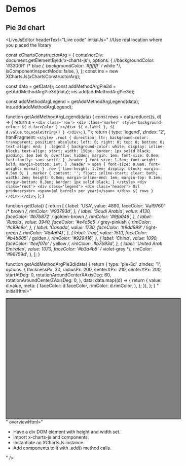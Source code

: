 
# Demos

## Pie 3d chart

<LiveJsEditor
  headerText="Live code"
  initialJs="
//Use real location where you placed the library

const xChartsConstructorArg = {
  containerDiv: document.getElementById('x-charts-js'),
  options: {
    //backgroundColor: '#3300ff' /* blue */,
    backgroundColor: '#ffffff' /* white */,
    isComponentInspectMode: false,
  },
};
const ins = new XChartsJs(xChartsConstructorArg);

const data = getData();
const addMethodArgPie3d = getAddMethodArgPie3d(data);
ins.add(addMethodArgPie3d);

const addMethodArgLegend = getAddMethodArgLegend(data);
ins.add(addMethodArgLegend);

function getAddMethodArgLegend(data) {
  const rows = data.reduce((s, d) => {
    return s + `
      <div class='row'>
        <div class='marker' style='background-color: ${ d.faceColor }'></div>
        ${ d.label }, ${ d.value.toLocaleString() }
      </div>
    `;
  }, '');
  return {
    type: 'legend',
    zIndex: '2',
    htmlFragment: `
      <style>
        .root {
          direction: ltr;
          background-color: transparent;
          position: absolute;
          left: 0;
          right: 0;
          top: 0;
          bottom: 0;
          text-align: end;
        }
        .legend {
          background-color: white;
          display: inline-block;
          text-align: start;
          width: 150px;
          border: 1px solid black;
          padding: 1em 1em 0;
          overflow: hidden;
          margin: 1em;
          font-size: 0.8em;
          font-family: sans-serif;
        }
        .header {
          font-size: 1.3em;
          font-weight: bold;
          margin-bottom: 1em;
        }
        .header > span {
          font-size: 0.8em;
          font-weight: normal;
        }
        .row {
          line-height: 1.2em;
          display: block;
          margin: 0.5em 0;
        }
        .marker {
          content: '';
          float: inline-start;
          clear: both;
          width: 2em;
          height: 0.8em;
          margin-inline-end: 1em;
          margin-top: 0.1em;
          margin-bottom: 0.3em;
          border: 1px solid black;
        }
      </style>
      <div class='root'>
        <div class='legend'>
          <div class='header'>
            Oil producers<br>
            <span>(ml barrels per year)</span>
          </div>
          ${ rows }
        </div>
      </div>
    `,
  };
}

function getData() {
  return [
    { label: 'USA',                  value: 4890,
      faceColor: '#af9760' /* brown */,
      rimColor: '#93793d', },
    { label: 'Saudi Arabia',         value: 4130,
      faceColor: '#b7b872' /* golden-brown */,
      rimColor: '#9fa046', },
    { label: 'Russia',               value: 3940,
      faceColor: '#e4c5c5' /* grey-pinkish */,
      rimColor: '#c99e9e', },
    { label: 'Canada',               value: 1730,
      faceColor: '#9dd999' /* light-green */,
      rimColor: '#54a94f', },
    { label: 'Iraq',                 value: 1510,
      faceColor: '#b4b605' /* golden */,
      rimColor: '#929416', },
    { label: 'China',                value: 1090,
      faceColor: '#eef07a' /* yellow */,
      rimColor: '#b7b93d', },
    { label: 'United Arab Emirates', value: 1070,
      faceColor: '#b3a4b5' /* violet-grey */,
      rimColor: '#99759d', },
  ];
}

function getAddMethodArgPie3d(data) {
  return {
    type: 'pie-3d',
    zIndex: '1',
    options: {
      thicknessPx: 30,
      radiusPx: 200,
      centerXPx: 210,
      centerYPx: 200,
      startAtDeg: 0,
      rotationAroundCenterXAxisDeg: 60,
      rotationAroundCenterZAxisDeg: 0,
    },
    data: data.map((d) => {
      return {
        value: d.value,
        meta: { faceColor: d.faceColor, rimColor: d.rimColor, },
      };
    }),
  };
}
"
  initialHtml="
<style>
  div {
    margin: 0 auto;
    border: 1px solid black;
    background-color: grey;
    width: 550px;
    height: 380px;
  }
</style>
<div id='x-charts-js'></div>
"
  overviewHtml="
    <ul>
      <li>Have a div DOM element with height and width set.</li>
      <li>Import x-charts-js and components.</li>
      <li>Instantiate an XChartsJs instance.</li>
      <li>Add components to it with .add() method calls.</li>
    </ul>
  "
/>
